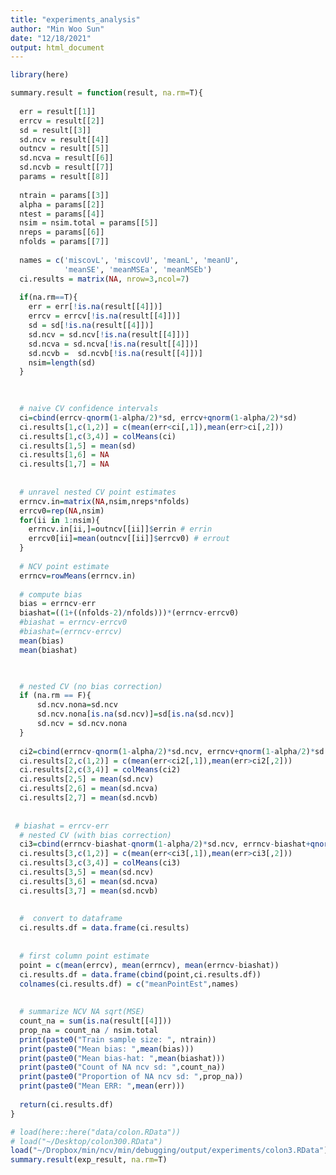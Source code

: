 ```yaml
---
title: "experiments_analysis"
author: "Min Woo Sun"
date: "12/18/2021"
output: html_document
---
```


```r
library(here)

summary.result = function(result, na.rm=T){
  
  err = result[[1]]
  errcv = result[[2]]
  sd = result[[3]]
  sd.ncv = result[[4]]
  outncv = result[[5]]
  sd.ncva = result[[6]]
  sd.ncvb = result[[7]]
  params = result[[8]]
  
  ntrain = params[[3]]
  alpha = params[[2]]
  ntest = params[[4]]
  nsim = nsim.total = params[[5]]
  nreps = params[[6]]
  nfolds = params[[7]]
  
  names = c('miscovL', 'miscovU', 'meanL', 'meanU', 
            'meanSE', 'meanMSEa', 'meanMSEb')
  ci.results = matrix(NA, nrow=3,ncol=7)
  
  if(na.rm==T){
    err = err[!is.na(result[[4]])]
    errcv = errcv[!is.na(result[[4]])]
    sd = sd[!is.na(result[[4]])]
    sd.ncv = sd.ncv[!is.na(result[[4]])]
    sd.ncva = sd.ncva[!is.na(result[[4]])]
    sd.ncvb =  sd.ncvb[!is.na(result[[4]])]
    nsim=length(sd)
  }
  

  
  # naive CV confidence intervals
  ci=cbind(errcv-qnorm(1-alpha/2)*sd, errcv+qnorm(1-alpha/2)*sd)
  ci.results[1,c(1,2)] = c(mean(err<ci[,1]),mean(err>ci[,2]))
  ci.results[1,c(3,4)] = colMeans(ci)
  ci.results[1,5] = mean(sd)
  ci.results[1,6] = NA
  ci.results[1,7] = NA
  
  
  # unravel nested CV point estimates
  errncv.in=matrix(NA,nsim,nreps*nfolds)
  errcv0=rep(NA,nsim)
  for(ii in 1:nsim){ 
    errncv.in[ii,]=outncv[[ii]]$errin # errin
    errcv0[ii]=mean(outncv[[ii]]$errcv0) # errout
  }
  
  # NCV point estimate
  errncv=rowMeans(errncv.in)
  
  # compute bias 
  bias = errncv-err
  biashat=((1+((nfolds-2)/nfolds)))*(errncv-errcv0)
  #biashat = errncv-errcv0
  #biashat=(errncv-errcv)
  mean(bias)
  mean(biashat)

  

  # nested CV (no bias correction)
  if (na.rm == F){
      sd.ncv.nona=sd.ncv
      sd.ncv.nona[is.na(sd.ncv)]=sd[is.na(sd.ncv)]
      sd.ncv = sd.ncv.nona
  }
  
  ci2=cbind(errncv-qnorm(1-alpha/2)*sd.ncv, errncv+qnorm(1-alpha/2)*sd.ncv)
  ci.results[2,c(1,2)] = c(mean(err<ci2[,1]),mean(err>ci2[,2]))
  ci.results[2,c(3,4)] = colMeans(ci2)
  ci.results[2,5] = mean(sd.ncv)
  ci.results[2,6] = mean(sd.ncva)
  ci.results[2,7] = mean(sd.ncvb)
  
  
 # biashat = errcv-err
  # nested CV (with bias correction)
  ci3=cbind(errncv-biashat-qnorm(1-alpha/2)*sd.ncv, errncv-biashat+qnorm(1-alpha/2)*sd.ncv)
  ci.results[3,c(1,2)] = c(mean(err<ci3[,1]),mean(err>ci3[,2]))
  ci.results[3,c(3,4)] = colMeans(ci3)
  ci.results[3,5] = mean(sd.ncv)
  ci.results[3,6] = mean(sd.ncva)
  ci.results[3,7] = mean(sd.ncvb)
  
  
  #  convert to dataframe
  ci.results.df = data.frame(ci.results)
  
  
  # first column point estimate
  point = c(mean(errcv), mean(errncv), mean(errncv-biashat))
  ci.results.df = data.frame(cbind(point,ci.results.df))
  colnames(ci.results.df) = c("meanPointEst",names)
  
  
  # summarize NCV NA sqrt(MSE)
  count_na = sum(is.na(result[[4]]))
  prop_na = count_na / nsim.total
  print(paste0("Train sample size: ", ntrain))
  print(paste0("Mean bias: ",mean(bias)))
  print(paste0("Mean bias-hat: ",mean(biashat)))
  print(paste0("Count of NA ncv sd: ",count_na))
  print(paste0("Proportion of NA ncv sd: ",prop_na))
  print(paste0("Mean ERR: ",mean(err)))
    
  return(ci.results.df)
}


```


```r
# load(here::here("data/colon.RData"))
# load("~/Desktop/colon300.RData")
load("~/Dropbox/min/ncv/min/debugging/output/experiments/colon3.RData")
summary.result(exp_result, na.rm=T)
```

```r

```

